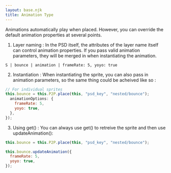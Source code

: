 ```yaml
---
layout: base.njk
title: Animation Type
---
```


Animations automatically play when placed. However, you can override the default animation properties at several points.

1. Layer naming : In the PSD itself, the attributes of the layer name itself can control animation properties. If you pass valid animation parameters, they will be merged in when instantiating the animation.

```
S | bounce | animation | frameRate: 5, yoyo: true
```

2. Instantiation : When instantiating the sprite, you can also pass in animation parameters, so the same thing could be acheived like so :

```js
// For individual sprites
this.bounce = this.P2P.place(this, "psd_key", "nested/bounce");
  animationOptions: {
    frameRate: 5,
    yoyo: true,
  },
});
```

3. Using get() : You can always use get() to retreive the sprite and then use updateAnimation():

```js
this.bounce = this.P2P.place(this, "psd_key", "nested/bounce");

this.bounce.updateAnimation({
  frameRate: 5,
  yoyo: true,
});
```